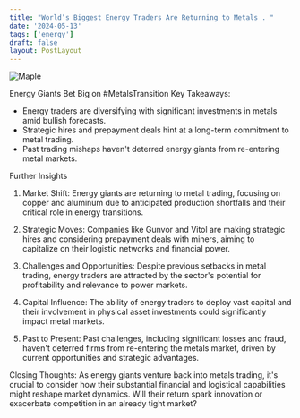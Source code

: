 ```yaml
---
title: "World’s Biggest Energy Traders Are Returning to Metals . "
date: '2024-05-13'
tags: ['energy']
draft: false
layout: PostLayout
---
```


<div className="flex justify-center">
  <div className="my-1 w-full px-2 xl:my-1 xl:w-1/2 xl:px-2">
    <img src="https://willpolesa.pythonanywhere.com/static/podcast_thumbnails/thumbnail_reclIs7CBAqyrr24r.jpg" alt="Maple" className="mx-auto h-58 w-auto" />
  </div>
</div>

Energy Giants Bet Big on #MetalsTransition
Key Takeaways:
- Energy traders are diversifying with significant investments in metals amid bullish forecasts.
- Strategic hires and prepayment deals hint at a long-term commitment to metal trading.
- Past trading mishaps haven't deterred energy giants from re-entering metal markets.

Further Insights
1. Market Shift:
Energy giants are returning to metal trading, focusing on copper and aluminum due to anticipated production shortfalls and their critical role in energy transitions.

2. Strategic Moves:
Companies like Gunvor and Vitol are making strategic hires and considering prepayment deals with miners, aiming to capitalize on their logistic networks and financial power.

3. Challenges and Opportunities:
Despite previous setbacks in metal trading, energy traders are attracted by the sector's potential for profitability and relevance to power markets.

4. Capital Influence:
The ability of energy traders to deploy vast capital and their involvement in physical asset investments could significantly impact metal markets.

5. Past to Present:
Past challenges, including significant losses and fraud, haven't deterred firms from re-entering the metals market, driven by current opportunities and strategic advantages.

Closing Thoughts:
As energy giants venture back into metals trading, it's crucial to consider how their substantial financial and logistical capabilities might reshape market dynamics. Will their return spark innovation or exacerbate competition in an already tight market?

